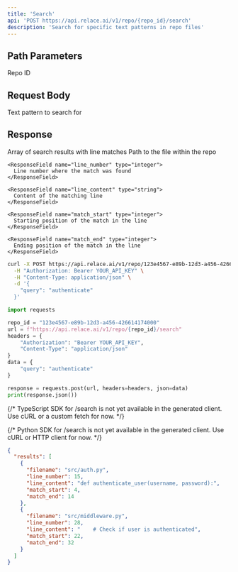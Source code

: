 ```yaml
---
title: 'Search'
api: 'POST https://api.relace.ai/v1/repo/{repo_id}/search'
description: 'Search for specific text patterns in repo files'
---
```


## Path Parameters

<ParamField path="repo_id" type="string" required>
  Repo ID
</ParamField>

## Request Body

<ParamField body="query" type="string" required>
  Text pattern to search for
</ParamField>


## Response

<ResponseField name="results" type="array">
  Array of search results with line matches
  
  <Expandable title="properties" defaultOpen={false}>
    <ResponseField name="filename" type="string">
      Path to the file within the repo
    </ResponseField>

    <ResponseField name="line_number" type="integer">
      Line number where the match was found
    </ResponseField>

    <ResponseField name="line_content" type="string">
      Content of the matching line
    </ResponseField>

    <ResponseField name="match_start" type="integer">
      Starting position of the match in the line
    </ResponseField>

    <ResponseField name="match_end" type="integer">
      Ending position of the match in the line
    </ResponseField>
  </Expandable>
</ResponseField>


<RequestExample>

```bash cURL
curl -X POST https://api.relace.ai/v1/repo/123e4567-e89b-12d3-a456-426614174000/search \
  -H "Authorization: Bearer YOUR_API_KEY" \
  -H "Content-Type: application/json" \
  -d '{
    "query": "authenticate"
  }'
```

```python Python
import requests

repo_id = "123e4567-e89b-12d3-a456-426614174000"
url = f"https://api.relace.ai/v1/repo/{repo_id}/search"
headers = {
    "Authorization": "Bearer YOUR_API_KEY",
    "Content-Type": "application/json"
}
data = {
    "query": "authenticate"
}

response = requests.post(url, headers=headers, json=data)
print(response.json())
```

{/* TypeScript SDK for /search is not yet available in the generated client. Use cURL or a custom fetch for now. */}

{/* Python SDK for /search is not yet available in the generated client. Use cURL or HTTP client for now. */}

</RequestExample>

<ResponseExample>

```json Response
{
  "results": [
    {
      "filename": "src/auth.py",
      "line_number": 15,
      "line_content": "def authenticate_user(username, password):",
      "match_start": 4,
      "match_end": 14
    },
    {
      "filename": "src/middleware.py",
      "line_number": 28,
      "line_content": "    # Check if user is authenticated",
      "match_start": 22,
      "match_end": 32
    }
  ]
}
```

</ResponseExample>
